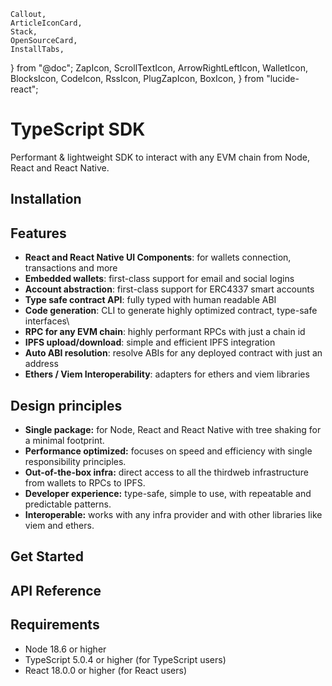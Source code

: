 	Callout,
	ArticleIconCard,
	Stack,
	OpenSourceCard,
	InstallTabs,
} from "@doc";
	ZapIcon,
	ScrollTextIcon,
	ArrowRightLeftIcon,
	WalletIcon,
	BlocksIcon,
	CodeIcon,
	RssIcon,
	PlugZapIcon,
	BoxIcon,
} from "lucide-react";

# TypeScript SDK

Performant & lightweight SDK to interact with any EVM chain from Node, React and React Native.

<OpenSourceCard
	title="Connect TypeScript SDK"
	href="https://github.com/thirdweb-dev/js"
/>

## Installation

<InstallTabs
	npm="npm i thirdweb@beta"
	yarn="yarn add thirdweb@beta"
	pnpm="pnpm i thirdweb@beta"
	bun="bun i thirdweb@beta"
/>

## Features

- **React and React Native UI Components**: for wallets connection, transactions and more
- **Embedded wallets**: first-class support for email and social logins
- **Account abstraction**: first-class support for ERC4337 smart accounts
- **Type safe contract API**: fully typed with human readable ABI
- **Code generation**: CLI to generate highly optimized contract, type-safe interfaces\
- **RPC for any EVM chain**: highly performant RPCs with just a chain id
- **IPFS upload/download**: simple and efficient IPFS integration
- **Auto ABI resolution**: resolve ABIs for any deployed contract with just an address
- **Ethers / Viem Interoperability**: adapters for ethers and viem libraries

## Design principles

- **Single package:** for Node, React and React Native with tree shaking for a minimal footprint.
- **Performance optimized:** focuses on speed and efficiency with single responsibility principles.
- **Out-of-the-box infra:** direct access to all the thirdweb infrastructure from wallets to RPCs to IPFS.
- **Developer experience:** type-safe, simple to use, with repeatable and predictable patterns.
- **Interoperable:** works with any infra provider and with other libraries like viem and ethers.

## Get Started

<Stack>
<ArticleIconCard
	title="Client"
	icon={ZapIcon}
	href="/typescript/v5/client"
  description="Entry point to the thirdweb SDK. It is required for all other actions."
/>

<ArticleIconCard
	title="Chain"
	icon={RssIcon}
	href="/typescript/v5/chain"
	description="Connect to any EVM chain"
/>

<ArticleIconCard
	title="Contract"
	icon={ScrollTextIcon}
	href="/typescript/v5/contract"
	description="Smart contract interface for creating transactions and read contract state"
/>

<ArticleIconCard
	title="Transactions"
	icon={ArrowRightLeftIcon}
	href="/typescript/v5/transactions"
	description="Interact with smart contracts"
/>

<ArticleIconCard
	title="Accounts & Wallets"
	icon={WalletIcon}
	href="/typescript/v5/wallets"
	description="Connect wallets and work with accounts"
/>

<ArticleIconCard
	title="Extensions"
	icon={BlocksIcon}
	href="/typescript/v5/extensions"
	description="Pre-compiled transactions for common actions"
/>

<ArticleIconCard
	title="Adapters"
	icon={PlugZapIcon}
	href="/typescript/v5/adapters"
	description="Interoperability with popular libraries"
/>

<ArticleIconCard
	title="Storage"
	icon={BoxIcon}
	href="/typescript/v5/storage"
	description="IPFS download and upload"
/>

<ArticleIconCard
	title="React"
	icon={ReactIcon}
	href="/typescript/v5/react"
	description="React components and hooks"
/>

</Stack>

## API Reference

<Stack>

<ArticleIconCard
	title="Full SDK Reference"
	icon={CodeIcon}
	href="/references/typescript/v5"
/>

</Stack>

## Requirements

- Node 18.6 or higher
- TypeScript 5.0.4 or higher (for TypeScript users)
- React 18.0.0 or higher (for React users)
